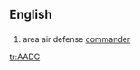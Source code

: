 ==English==

==={{initialism}}===
{{infl|en|initialism}}

# {{military}} area air defense [[commander]]

{{anagrams:en/aacd}}
[[tr:AADC]]